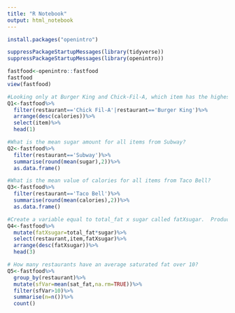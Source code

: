 ```yaml
---
title: "R Notebook"
output: html_notebook
---
```

```r
install.packages("openintro")
```

```r
suppressPackageStartupMessages(library(tidyverse))
suppressPackageStartupMessages(library(openintro))
```

```r
fastfood<-openintro::fastfood
fastfood
view(fastfood)
```

```r
#Looking only at Burger King and Chick-Fil-A, which item has the highest calories?
Q1<-fastfood%>%
  filter(restaurant=='Chick Fil-A'|restaurant=='Burger King')%>%
  arrange(desc(calories))%>%
  select(item)%>%
  head(1)
```

```r
#What is the mean sugar amount for all items from Subway?  
Q2<-fastfood%>%
  filter(restaurant=='Subway')%>%
  summarise(round(mean(sugar),2))%>%
  as.data.frame()
```

```r
#What is the mean value of calories for all items from Taco Bell?  
Q3<-fastfood%>%
  filter(restaurant=='Taco Bell')%>%
  summarise(round(mean(calories),2))%>%
  as.data.frame()
```

```r
#Create a variable equal to total_fat x sugar called fatXsugar.  Produce a tibble that has the restaurant, item, and fatXsugar for the top 3 items, from highest to lowest
Q4<-fastfood%>%
  mutate(fatXsugar=total_fat*sugar)%>%
  select(restaurant,item,fatXsugar)%>%
  arrange(desc(fatXsugar))%>%
  head(3)
```

```r
# How many restaurants have an average saturated fat over 10?
Q5<-fastfood%>%
  group_by(restaurant)%>%
  mutate(sfVar=mean(sat_fat,na.rm=TRUE))%>%
  filter(sfVar>10)%>%
  summarise(n=n())%>%
  count()
```

